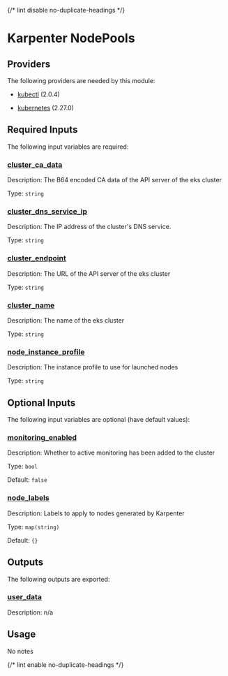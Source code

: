 
{/* lint disable no-duplicate-headings */}

# Karpenter NodePools

<ModuleHeader name="kube_karpenter_node_pools" sourceHref="https://github.com/Panfactum/stack/tree/__PANFACTUM_VERSION_EDGE__/packages/infrastructure/kube_karpenter_node_pools" status="stable" type="direct" />

## Providers

The following providers are needed by this module:

* [kubectl](#requirement_kubectl) (2.0.4)

* [kubernetes](https://registry.terraform.io/providers/hashicorp/kubernetes/2.27.0/docs) (2.27.0)

## Required Inputs

The following input variables are required:

### <a name="input_cluster_ca_data" /> [cluster\_ca\_data](#input_cluster_ca_data)

Description: The B64 encoded CA data of the API server of the eks cluster

Type: `string`

### <a name="input_cluster_dns_service_ip" /> [cluster\_dns\_service\_ip](#input_cluster_dns_service_ip)

Description: The IP address of the cluster's DNS service.

Type: `string`

### <a name="input_cluster_endpoint" /> [cluster\_endpoint](#input_cluster_endpoint)

Description: The URL of the API server of the eks cluster

Type: `string`

### <a name="input_cluster_name" /> [cluster\_name](#input_cluster_name)

Description: The name of the eks cluster

Type: `string`

### <a name="input_node_instance_profile" /> [node\_instance\_profile](#input_node_instance_profile)

Description: The instance profile to use for launched nodes

Type: `string`

## Optional Inputs

The following input variables are optional (have default values):

### <a name="input_monitoring_enabled" /> [monitoring\_enabled](#input_monitoring_enabled)

Description: Whether to active monitoring has been added to the cluster

Type: `bool`

Default: `false`

### <a name="input_node_labels" /> [node\_labels](#input_node_labels)

Description: Labels to apply to nodes generated by Karpenter

Type: `map(string)`

Default: `{}`

## Outputs

The following outputs are exported:

### <a name="output_user_data" /> [user\_data](#output_user_data)

Description: n/a

## Usage

No notes

{/* lint enable no-duplicate-headings */}
